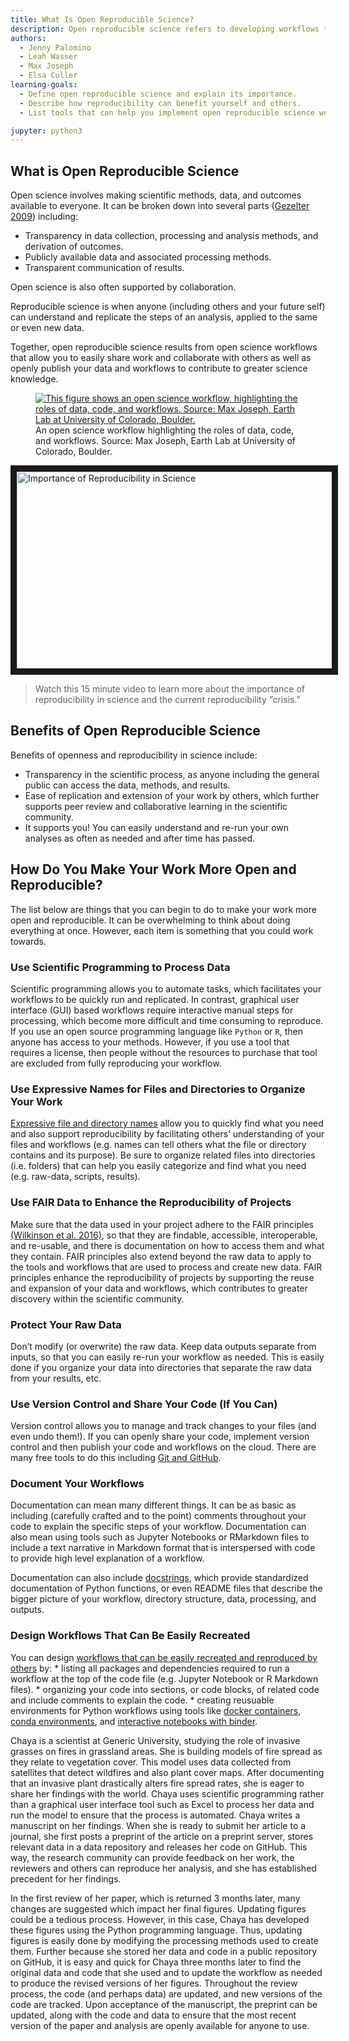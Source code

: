```yaml
---
title: What Is Open Reproducible Science?
description: Open reproducible science refers to developing workflows that others can easily understand and use. It enables you to build on others' work rather than starting from scratch. Learn about the importance and benefits of open reproducible science.
authors:
  - Jenny Palomino
  - Leah Wasser
  - Max Joseph
  - Elsa Culler
learning-goals:
  - Define open reproducible science and explain its importance.
  - Describe how reproducibility can benefit yourself and others.
  - List tools that can help you implement open reproducible science workflows.

jupyter: python3
---
```


## What is Open Reproducible Science

Open science involves making scientific methods, data, and outcomes available to everyone. It can be broken down into several parts (<a href="http://www.openscience.org/blog/?p=269" target="_blank">Gezelter 2009</a>) including:

* Transparency in data collection, processing and analysis methods, and derivation of outcomes.
* Publicly available data and associated processing methods.
* Transparent communication of results.

Open science is also often supported by collaboration.

Reproducible science is when anyone (including others and your future self) can understand and replicate the steps of an analysis, applied to the same or even new data. 

Together, open reproducible science results from open science workflows that allow you to easily share work and collaborate with others as well as openly publish your data and workflows to contribute to greater science knowledge. 

<figure>
 <a href="/images/courses/earth-analytics/bootcamp/open-science/workflow.png">
 <img src="/images/courses/earth-analytics/bootcamp/open-science/workflow.png" alt="This figure shows an open science workflow, highlighting the roles of data, code, and workflows. Source: Max Joseph, Earth Lab at University of Colorado, Boulder."></a>
 <figcaption> An open science workflow highlighting the roles of data, code, and workflows. Source: Max Joseph, Earth Lab at University of Colorado, Boulder.
 </figcaption>
</figure>

<a href="https://www.youtube.com/watch?v=NGFO0kdbZmk&feature=youtu.be" target="_blank"><img src="http://img.youtube.com/vi/NGFO0kdbZmk/0.jpg" alt="Importance of Reproducibility in Science" width="560" height="315" border = "10" /></a>

>Watch this 15 minute video to learn more about the importance of reproducibility in science and the current reproducibility "crisis."

</div>


## Benefits of Open Reproducible Science

Benefits of openness and reproducibility in science include:

  * Transparency in the scientific process, as anyone including the general public can access the data, methods, and results. 
  * Ease of replication and extension of your work by others, which further supports peer review and collaborative learning in the scientific community. 
  * It supports you! You can easily understand and re-run your own analyses as often as needed and after time has passed.  


## How Do You Make Your Work More Open and Reproducible?

The list below are things that you can begin to do to make your work more open and reproducible. It can be overwhelming to think about doing everything at once. However, each item is something that you could work towards. 

### Use Scientific Programming to Process Data

Scientific programming allows you to automate tasks, which facilitates your workflows to be quickly run and replicated. In contrast, graphical user interface (GUI) based workflows require interactive manual steps for processing, which become more difficult and time consuming to reproduce. If you use an open source programming language like `Python` or `R`, then anyone has access to your methods. However, if you use a tool that requires a license, then people without the resources to purchase that tool are excluded from fully reproducing your workflow. 

### Use Expressive Names for Files and Directories to Organize Your Work 

<a href="{{ site.url }}/courses/intro-to-earth-data-science/open-reproducible-science/get-started-open-reproducible-science/best-practices-for-organizing-open-reproducible-science/">Expressive file and directory names</a> allow you to quickly find what you need and also support reproducibility by facilitating others' understanding of your files and workflows (e.g. names can tell others what the file or directory contains and its purpose). Be sure to organize related files into directories (i.e. folders) that can help you easily categorize and find what you need (e.g. raw-data, scripts, results).

### Use FAIR Data to Enhance the Reproducibility of Projects

Make sure that the data used in your project adhere to the FAIR principles <a href="https://www.nature.com/articles/sdata201618" target="_blank">(Wilkinson et al. 2016)</a>, so that they are findable, accessible, interoperable, and re-usable, and there is documentation on how to access them and what they contain. FAIR principles also extend beyond the raw data to apply to the tools and workflows that are used to process and create new data. FAIR principles enhance the reproducibility of projects by supporting the reuse and expansion of your data and workflows, which contributes to greater discovery within the scientific community.  

### Protect Your Raw Data 

Don't modify (or overwrite) the raw data. Keep data outputs separate from inputs, so that you can easily re-run your workflow as needed. This is easily done if you organize your data into directories that separate the raw data from your results, etc. 

### Use Version Control and Share Your Code (If You Can)

Version control allows you to manage and track changes to your files (and even undo them!). If you can openly share your code, implement version control and then publish your code and workflows on the cloud. There are many free tools to do this including <a href="{{ site.url }}/workshops/intro-version-control-git/">Git and GitHub</a>. 

### Document Your Workflows

Documentation can mean many different things. It can be as basic as including (carefully crafted and to the point) comments throughout your code to explain the specific steps of your workflow. Documentation can also mean using tools such as Jupyter Notebooks or RMarkdown files to include a text narrative in Markdown format that is interspersed with code to provide high level explanation of a workflow. 

Documentation can also include <a href="{{ site.url }}/courses/earth-analytics-python/contribute-to-open-source/software-documentation-python/">docstrings</a>, which provide standardized documentation of Python functions, or even README files that describe the bigger picture of your workflow, directory structure, data, processing, and outputs.

### Design Workflows That Can Be Easily Recreated

You can design <a href="{{ site.url }}/courses/earth-analytics-python/create-efficient-data-workflows/design-efficient-workflows/">workflows that can be easily recreated and reproduced by others</a> by:
* listing all packages and dependencies required to run a workflow at the top of the code file (e.g. Jupyter Notebook or R Markdown files).
* organizing your code into sections, or code blocks, of related code and include comments to explain the code. 
* creating reusuable environments for Python workflows using tools like <a href="https://www.docker.com/resources/what-container"  target="_blank">docker containers</a>, <a href="https://docs.conda.io/en/latest/"  target="_blank">conda environments</a>, and <a href="https://mybinder.org/" target="_blank">interactive notebooks with binder</a>. 


::: {.callout title="Open Reproducible Science - A Case Study"}

Chaya is a scientist at Generic University, studying the role of invasive grasses on fires in grassland areas. She is building models of fire spread as they relate to vegetation cover. This model uses data collected from satellites that detect wildfires and also plant cover maps. After documenting that an invasive plant drastically alters fire spread rates, she is eager to share her findings with the world. Chaya uses scientific programming rather than a graphical user interface tool such as Excel to process her data and run the model to ensure that the process is automated. Chaya writes a manuscript on her findings. When she is ready to submit her article to a journal, she first posts a preprint of the article on a preprint server, stores relevant data in a data repository and releases her code on GitHub. This way, the research community can provide feedback on her work, the reviewers and others can reproduce her analysis, and she has established precedent for her findings. 

In the first review of her paper, which is returned 3 months later, many changes are suggested which impact her final figures. Updating figures could be a tedious process. However, in this case, Chaya has developed these figures using the Python programming language. Thus, updating figures is easily done by modifying the processing methods used to create them. Further because she stored her data and code in a public repository on GitHub, it is easy and quick for Chaya three months later to find the original data and code that she used and to update the workflow as needed to produce the revised versions of her figures. Throughout the review process, the code (and perhaps data) are updated, and new versions of the code are tracked. Upon acceptance of the manuscript, the preprint can be updated, along with the code and data to ensure that the most recent version of the paper and analysis are openly available for anyone to use.

:::


